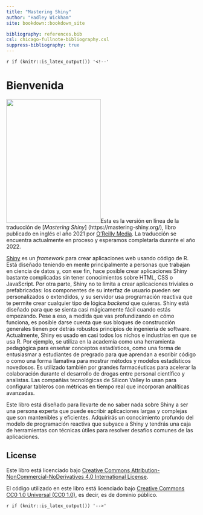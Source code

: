 ```yaml
---
title: "Mastering Shiny"
author: "Hadley Wickham"
site: bookdown::bookdown_site

bibliography: references.bib
csl: chicago-fullnote-bibliography.csl
suppress-bibliography: true
---
```


`r if (knitr::is_latex_output()) '<!--'`

# Bienvenida {.unnumbered}

<img src="cover.png" class="cover" width="250" height="328"/>Esta es la versión en línea de la traducción de [*Mastering Shiny*]
(https://mastering-shiny.org/), libro publicado en inglés el año 2021 por [O'Reilly Media](https://www.oreilly.com/). La traducción se encuentra actualmente en proceso y esperamos completarla durante el año 2022.

[Shiny](https://shiny.rstudio.com/) es un _framework_ para crear aplicaciones web usando código de R. Está diseñado teniendo en mente principalmente a personas que trabajan en ciencia de datos y, con ese fin, hace posible crear aplicaciones Shiny bastante complicadas sin tener conocimientos sobre HTML, CSS o JavaScript.
Por otra parte, Shiny no te limita a crear aplicaciones triviales o prefabricadas: los componentes de su interfaz de usuario pueden ser personalizados o extendidos, y su servidor usa programación reactiva que te permite crear cualquier tipo de lógica _backend_ que quieras. 
Shiny está diseñado para que se sienta casi mágicamente fácil cuando estás empezando. Pese a eso, a medida que vas profundizando en cómo funciona, es posible darse cuenta que sus bloques de construcción generales tienen por detrás robustos principios de ingeniería de software. 
Actualmente, Shiny es usado en casi todos los nichos e industrias en que se usa R. Por ejemplo, se utiliza en la academia como una herramienta pedagógica para enseñar conceptos estadísticos, como una forma de entusiasmar a estudiantes de pregrado para que aprendan a escribir código o como una forma llamativa para mostrar métodos y modelos estadísticos novedosos. Es utilizado también por grandes farmacéuticas para acelerar la colaboración durante el desarrollo de drogas entre personal científico y analistas. Las compañías tecnológicas de Silicon Valley lo usan para configurar tableros con métricas en tiempo real que incorporan analíticas avanzadas. 

Este libro está diseñado para llevarte de no saber nada sobre Shiny a ser una persona experta que puede escribir aplicaciones largas y complejas que son mantenibles y eficientes. Adquirirás un conocimiento profundo del modelo de programación reactiva que subyace a Shiny y tendrás una caja de herramientas con técnicas útiles para resolver desafíos comunes de las aplicaciones. 


## License {.unnumbered}

Este libro está licenciado bajo [Creative Commons Attribution-NonCommercial-NoDerivatives 4.0 International License](http://creativecommons.org/licenses/by-nc-nd/4.0/).

El código utilizado en este libro está licenciado bajo [Creative Commons CC0 1.0 Universal (CC0 1.0)](https://creativecommons.org/publicdomain/zero/1.0/), es decir, es de dominio público.

`r if (knitr::is_latex_output()) '-->'`
